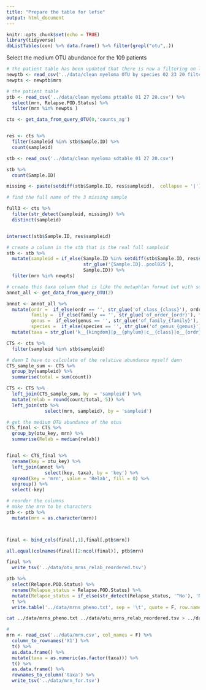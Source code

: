 ```yaml
---
title: "Prepare the table for lefse"
output: html_document
---
```


```r
knitr::opts_chunk$set(echo = TRUE)
library(tidyverse)
dbListTables(con) %>% data.frame() %>% filter(grepl("otu",.))
```

Select the medium OTU abundance for the 109 patients

```r
# the patient table has been updated that there is now a filtering on low counts samples
newptb <- read_csv('../data/clean myeloma OTU by species 02 23 20 filtered.csv')
newpts <- newptb$mrn

# the patient table 
ptb <- read_csv('../data/clean myeloma pttable 01 27 20.csv') %>% 
  select(mrn, Relapse.POD.Status) %>% 
  filter(mrn %in% newpts )

```


```r
cts <- get_data_from_query_OTU(0,'counts_ag')


res <- cts %>% 
  filter(sampleid %in% stb$Sample.ID) %>% 
  count(sampleid)
```


```r
stb <- read_csv('../data/clean myeloma sdtable 01 27 20.csv')

stb %>% 
  count(Sample.ID)

missing <- paste(setdiff(stb$Sample.ID, res$sampleid),  collapse = '|')

# find the full name of the 3 missing sample

full3 <- cts %>% 
  filter(str_detect(sampleid, missing)) %>% 
  distinct(sampleid)


intersect(stb$Sample.ID, res$sampleid)

# create a column in the stb that is the real full sampleid
stb <- stb %>% 
  mutate(sampleid = if_else(Sample.ID %in% setdiff(stb$Sample.ID, res$sampleid), 
                            str_glue('{Sample.ID}..pool825'),
                            Sample.ID)) %>% 
  filter(mrn %in% newpts)
```


```r


# create this taxa column that is like the metaphlan format but with some level of being NA then use the upper level taxa name
annot_all <- get_data_from_query_OTU(2)

annot <- annot_all %>% 
  mutate(ordr =  if_else(ordr == '', str_glue('of_class_{class}'), ordr),
         family =  if_else(family == '', str_glue('of_order_{ordr}'), family),
         genus =  if_else(genus == '', str_glue('of_family_{family}'), genus),
         species =  if_else(species == '', str_glue('of_genus_{genus}'), species)) %>% 
  mutate(taxa = str_glue('k__{kingdom}|p__{phylum}|c__{class}|o__{ordr}|f__{family}|g__{genus}|s__{species}___OTUkey_{key}'))
```

```r
CTS <- cts %>% 
  filter(sampleid %in% stb$sampleid) 

# damn I have to calculate of the relative abundance myself damn
CTS_sample_sum <- CTS %>% 
  group_by(sampleid) %>% 
  summarise(total = sum(count))

CTS <- CTS %>% 
  left_join(CTS_sample_sum, by  = 'sampleid') %>% 
  mutate(relab = round(count/total, 5)) %>% 
  left_join(stb %>% 
              select(mrn, sampleid), by = 'sampleid')

# get the medium OTU abundance of the otus
CTS_final <- CTS %>% 
  group_by(otu_key, mrn) %>% 
  summarise(Relab = median(relab))


final <- CTS_final %>% 
  rename(key = otu_key) %>% 
  left_join(annot %>% 
              select(key, taxa), by = 'key') %>% 
  spread(key = 'mrn', value = 'Relab', fill = 0) %>% 
  ungroup() %>% 
  select(-key)
```


```r
# reorder the columns 
# make the mrn to be characters
ptb <- ptb %>% 
  mutate(mrn = as.character(mrn))



final <- bind_cols(final[,1],final[,ptb$mrn])

all.equal(colnames(final)[2:ncol(final)], ptb$mrn)
```


```r
final %>% 
  write_tsv('../data/otu_mrns_relab_reordered.tsv')

ptb %>% 
  select(Relapse.POD.Status) %>% 
  rename(Relapse_status = Relapse.POD.Status) %>% 
  mutate(Relapse_status = if_else(str_detect(Relapse_status, '^No'), 'No_POD', "Yes_POD")) %>% 
  t %>% 
  write.table('../data/mrns_pheno.txt', sep = '\t', quote = F, row.names = T, col.names = F)
```

```bash
cat ../data/mrns_pheno.txt ../data/otu_mrns_relab_reordered.tsv > ../data/test.tsv
```

```r
#
mrn <- read_csv('../data/mrn.csv', col_names = F) %>% 
  column_to_rownames('X1') %>% 
  t() %>% 
  as.data.frame() %>% 
  mutate(taxa = as.numeric(as.factor(taxa))) %>% 
  t() %>% 
  as.data.frame() %>% 
  rownames_to_column('taxa') %>% 
  write_tsv('../data/mrn_for.tsv')
```

